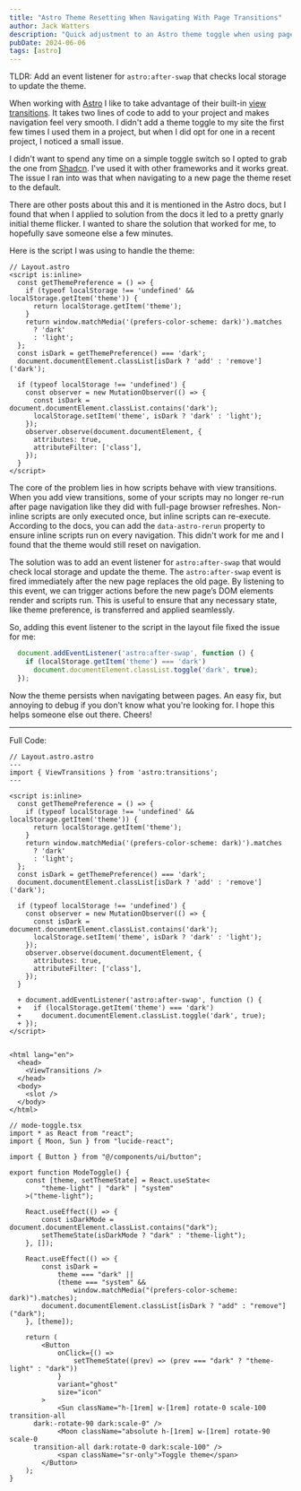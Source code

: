 ```yaml
---
title: "Astro Theme Resetting When Navigating With Page Transitions"
author: Jack Watters
description: "Quick adjustment to an Astro theme toggle when using page transitions."
pubDate: 2024-06-06
tags: [astro]
---
```



TLDR: Add an event listener for `astro:after-swap` that checks local storage to update the theme.

When working with [Astro](https://docs.astro.build/en/getting-started/) I like to take advantage of their built-in [view transitions](https://docs.astro.build/en/guides/view-transitions/). It takes two lines of code to add to your project and makes navigation feel very smooth. I didn't add a theme toggle to my site the first few times I used them in a project, but when I did opt for one in a recent project, I noticed a small issue.

I didn't want to spend any time on a simple toggle switch so I opted to grab the one from [Shadcn](https://ui.shadcn.com/docs/dark-mode/astro). I've used it with other frameworks and it works great. The issue I ran into was that when navigating to a new page the theme reset to the default.



<BlogImage src="https://res.cloudinary.com/drheg5d7j/image/upload/v1717708102/theme-toggle-issue_udgybe.gif" alt="Theme reverts back to innitial on page navigate" />

There are other posts about this and it is mentioned in the Astro docs, but I found that when I applied to solution from the docs it led to a pretty gnarly initial theme flicker. I wanted to share the solution that worked for me, to hopefully save someone else a few minutes.

Here is the script I was using to handle the theme:

``` tsx
// Layout.astro
<script is:inline>
  const getThemePreference = () => {
    if (typeof localStorage !== 'undefined' && localStorage.getItem('theme')) {
      return localStorage.getItem('theme');
    }
    return window.matchMedia('(prefers-color-scheme: dark)').matches
      ? 'dark'
      : 'light';
  };
  const isDark = getThemePreference() === 'dark';
  document.documentElement.classList[isDark ? 'add' : 'remove']('dark');

  if (typeof localStorage !== 'undefined') {
    const observer = new MutationObserver(() => {
      const isDark = document.documentElement.classList.contains('dark');
      localStorage.setItem('theme', isDark ? 'dark' : 'light');
    });
    observer.observe(document.documentElement, {
      attributes: true,
      attributeFilter: ['class'],
    });
  }
</script>
```

The core of the problem lies in how scripts behave with view transitions. When you add view transitions, some of your scripts may no longer re-run after page navigation like they did with full-page browser refreshes. Non-inline scripts are only executed once, but inline scripts can re-execute. According to the docs, you can add the `data-astro-rerun` property to ensure inline scripts run on every navigation. This didn't work for me and I found that the theme would still reset on navigation.

The solution was to add an event listener for `astro:after-swap` that would check local storage and update the theme. The `astro:after-swap` event is fired immediately after the new page replaces the old page. By listening to this event, we can trigger actions before the new page’s DOM elements render and scripts run. This is useful to ensure that any necessary state, like theme preference, is transferred and applied seamlessly.

So, adding this event listener to the script in the layout file fixed the issue for me:

``` ts
  document.addEventListener('astro:after-swap', function () {
    if (localStorage.getItem('theme') === 'dark')
      document.documentElement.classList.toggle('dark', true);
  });
```

Now the theme persists when navigating between pages. An easy fix, but annoying to debug if you don't know what you're looking for. I hope this helps someone else out there. Cheers!

---

Full Code:

``` tsx
// Layout.astro.astro
---
import { ViewTransitions } from 'astro:transitions';
---

<script is:inline>
  const getThemePreference = () => {
    if (typeof localStorage !== 'undefined' && localStorage.getItem('theme')) {
      return localStorage.getItem('theme');
    }
    return window.matchMedia('(prefers-color-scheme: dark)').matches
      ? 'dark'
      : 'light';
  };
  const isDark = getThemePreference() === 'dark';
  document.documentElement.classList[isDark ? 'add' : 'remove']('dark');

  if (typeof localStorage !== 'undefined') {
    const observer = new MutationObserver(() => {
      const isDark = document.documentElement.classList.contains('dark');
      localStorage.setItem('theme', isDark ? 'dark' : 'light');
    });
    observer.observe(document.documentElement, {
      attributes: true,
      attributeFilter: ['class'],
    });
  }

  + document.addEventListener('astro:after-swap', function () {
  +   if (localStorage.getItem('theme') === 'dark')
  +     document.documentElement.classList.toggle('dark', true);
  + });
</script>


<html lang="en">
  <head>
    <ViewTransitions />
  </head>
  <body>
    <slot />
  </body>
</html>
```

``` tsx
// mode-toggle.tsx
import * as React from "react";
import { Moon, Sun } from "lucide-react";

import { Button } from "@/components/ui/button";

export function ModeToggle() {
	const [theme, setThemeState] = React.useState<
		"theme-light" | "dark" | "system"
	>("theme-light");

	React.useEffect(() => {
		const isDarkMode = document.documentElement.classList.contains("dark");
		setThemeState(isDarkMode ? "dark" : "theme-light");
	}, []);

	React.useEffect(() => {
		const isDark =
			theme === "dark" ||
			(theme === "system" &&
				window.matchMedia("(prefers-color-scheme: dark)").matches);
		document.documentElement.classList[isDark ? "add" : "remove"]("dark");
	}, [theme]);

	return (
		<Button
			onClick={() =>
				setThemeState((prev) => (prev === "dark" ? "theme-light" : "dark"))
			}
			variant="ghost"
			size="icon"
		>
			<Sun className="h-[1rem] w-[1rem] rotate-0 scale-100 transition-all 
      dark:-rotate-90 dark:scale-0" />
			<Moon className="absolute h-[1rem] w-[1rem] rotate-90 scale-0 
      transition-all dark:rotate-0 dark:scale-100" />
			<span className="sr-only">Toggle theme</span>
		</Button>
	);
}

```
